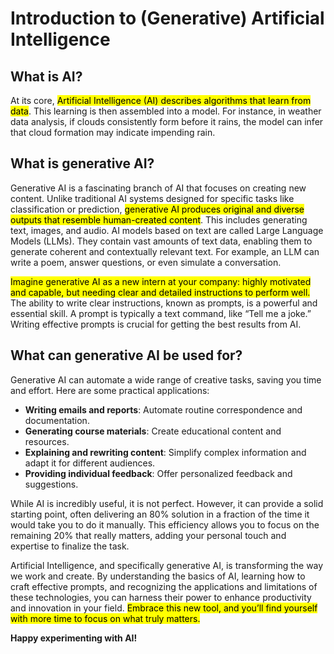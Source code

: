 # Introduction to (Generative) Artificial Intelligence

## What is AI?

At its core, <mark>Artificial Intelligence (AI) describes algorithms that learn from data</mark>. This learning is then assembled into a model. For instance, in weather data analysis, if clouds consistently form before it rains, the model can infer that cloud formation may indicate impending rain.

## What is generative AI?

Generative AI is a fascinating branch of AI that focuses on creating new content. Unlike traditional AI systems designed for specific tasks like classification or prediction, <mark>generative AI produces original and diverse outputs that resemble human-created content</mark>. This includes generating text, images, and audio. AI models based on text are called Large Language Models (LLMs). They contain vast amounts of text data, enabling them to generate coherent and contextually relevant text. For example, an LLM can write a poem, answer questions, or even simulate a conversation.

<mark>Imagine generative AI as a new intern at your company: highly motivated and capable, but needing clear and detailed instructions to perform well.</mark> The ability to write clear instructions, known as prompts, is a powerful and essential skill. A prompt is typically a text command, like “Tell me a joke.” Writing effective prompts is crucial for getting the best results from AI.

## What can generative AI be used for?

Generative AI can automate a wide range of creative tasks, saving you time and effort. Here are some practical applications:

- **Writing emails and reports**: Automate routine correspondence and documentation.
- **Generating course materials**: Create educational content and resources.
- **Explaining and rewriting content**: Simplify complex information and adapt it for different audiences.
- **Providing individual feedback**: Offer personalized feedback and suggestions.

While AI is incredibly useful, it is not perfect. However, it can provide a solid starting point, often delivering an 80% solution in a fraction of the time it would take you to do it manually. This efficiency allows you to focus on the remaining 20% that really matters, adding your personal touch and expertise to finalize the task.

Artificial Intelligence, and specifically generative AI, is transforming the way we work and create. By understanding the basics of AI, learning how to craft effective prompts, and recognizing the applications and limitations of these technologies, you can harness their power to enhance productivity and innovation in your field. <mark>Embrace this new tool, and you’ll find yourself with more time to focus on what truly matters.</mark>

**Happy experimenting with AI!**
